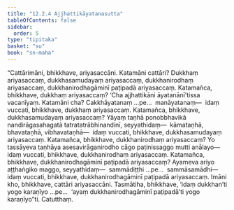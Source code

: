 ```yaml
---
title: "12.2.4 Ajjhattikāyatanasutta"
tableOfContents: false
sidebar:
  order: 5
type: "tipitaka"
basket: "su"
book: "sn-maha"
---
```



<DynamicBreadcrumb />

<Division number="1084" book="sn-maha">

<Paragraph number="2233" book="sn-maha">
“Cattārimāni, bhikkhave, ariyasaccāni. Katamāni cattāri? Dukkhaṃ ariyasaccaṃ, dukkhasamudayaṃ ariyasaccaṃ, dukkhanirodhaṃ ariyasaccaṃ, dukkhanirodhagāminī paṭipadā ariyasaccaṃ.
</Paragraph>

<Paragraph number="2234" book="sn-maha">
Katamañca, bhikkhave, dukkhaṃ ariyasaccaṃ? ‘Cha ajjhattikāni āyatanānī’tissa vacanīyaṃ. Katamāni cha? Cakkhāyatanaṃ …pe…  manāyatanaṃ—  idaṃ vuccati, bhikkhave, dukkhaṃ ariyasaccaṃ.
</Paragraph>

<Paragraph number="2235" book="sn-maha">
Katamañca, bhikkhave, dukkhasamudayaṃ ariyasaccaṃ? Yāyaṃ taṇhā ponobbhavikā nandirāgasahagatā tatratatrābhinandinī, seyyathidaṃ—  kāmataṇhā, bhavataṇhā, vibhavataṇhā—  idaṃ vuccati, bhikkhave, dukkhasamudayaṃ ariyasaccaṃ.
</Paragraph>

<Paragraph number="2236" book="sn-maha">
Katamañca, bhikkhave, dukkhanirodhaṃ ariyasaccaṃ? Yo tassāyeva taṇhāya asesavirāganirodho cāgo paṭinissaggo mutti anālayo—  idaṃ vuccati, bhikkhave, dukkhanirodhaṃ ariyasaccaṃ.
</Paragraph>

<Paragraph number="2237" book="sn-maha">
Katamañca, bhikkhave, dukkhanirodhagāminī paṭipadā ariyasaccaṃ? Ayameva ariyo aṭṭhaṅgiko maggo, seyyathidaṃ—  sammādiṭṭhi …pe…  sammāsamādhi—  idaṃ vuccati, bhikkhave, dukkhanirodhagāminī paṭipadā ariyasaccaṃ. Imāni kho, bhikkhave, cattāri ariyasaccāni.
</Paragraph>

<Paragraph number="2238" book="sn-maha">
Tasmātiha, bhikkhave, ‘idaṃ dukkhan’ti yogo karaṇīyo …pe…  ‘ayaṃ dukkhanirodhagāminī paṭipadā’ti yogo karaṇīyo”ti.

</Paragraph>
</Division>

<Paragraph number="2239" type="center" book="sn-maha">
Catutthaṃ.
</Paragraph>
